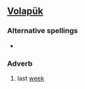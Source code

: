 ==[[Volapük]]==

===Alternative spellings===
*{{l|vo|ayvigo}}

===Adverb===
{{infl|vo|adverb}}

# last [[week]]